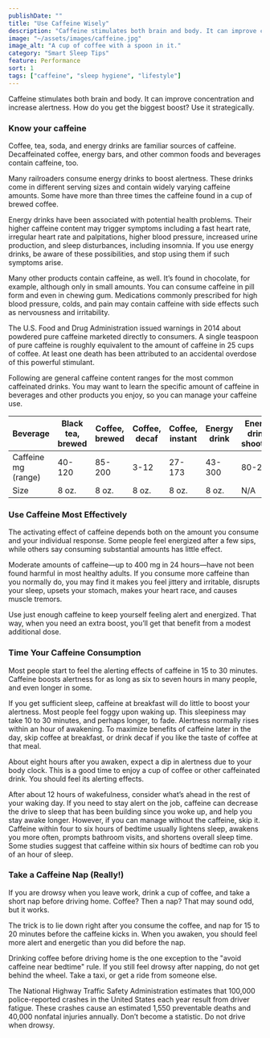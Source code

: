 ```yaml
---
publishDate: ""
title: "Use Caffeine Wisely"
description: "Caffeine stimulates both brain and body. It can improve concentration and increase alertness. How do you get the biggest boost? Use it strategically."
image: "~/assets/images/caffeine.jpg"
image_alt: "A cup of coffee with a spoon in it."
category: "Smart Sleep Tips"
feature: Performance
sort: 1
tags: ["caffeine", "sleep hygiene", "lifestyle"]
---
```


Caffeine stimulates both brain and body. It can improve concentration and increase alertness. How do you get the biggest boost? Use it strategically.

### Know your caffeine

Coffee, tea, soda, and energy drinks are familiar sources of caffeine. Decaffeinated coffee, energy bars, and other common foods and beverages contain caffeine, too.

Many railroaders consume energy drinks to boost alertness. These drinks come in different serving sizes and contain widely varying caffeine amounts. Some have more than three times the caffeine found in a cup of brewed coffee.

Energy drinks have been associated with potential health problems. Their higher caffeine content may trigger symptoms including a fast heart rate, irregular heart rate and palpitations, higher blood pressure, increased urine production, and sleep disturbances, including insomnia. If you use energy drinks, be aware of these possibilities, and stop using them if such symptoms arise.

Many other products contain caffeine, as well. It’s found in chocolate, for example, although only in small amounts. You can consume caffeine in pill form and even in chewing gum. Medications commonly prescribed for high blood pressure, colds, and pain may contain caffeine with side effects such as nervousness and irritability.

The U.S. Food and Drug Administration issued warnings in 2014 about powdered pure caffeine marketed directly to consumers. A single teaspoon of pure caffeine is roughly equivalent to the amount of caffeine in 25 cups of coffee. At least one death has been attributed to an accidental overdose of this powerful stimulant.

Following are general caffeine content ranges for the most common caffeinated drinks. You may want to learn the specific amount of caffeine in beverages and other products you enjoy, so you can manage your caffeine use.

| Beverage            | Black tea, brewed | Coffee, brewed | Coffee, decaf | Coffee, instant | Energy drink | Energy drink, shooters | Soda, caffeinated |
|---------------------|------------------|----------------|---------------|-----------------|--------------|------------------------|--------------------|
| Caffeine mg (range)  | 40-120           | 85-200         | 3-12          | 27-173          | 43-300       | 80-286                 | 34-71              |
| Size                | 8 oz.             | 8 oz.          | 8 oz.         | 8 oz.           | 8 oz.        | N/A                    | 12 oz.             |


### Use Caffeine Most Effectively

<YouTube embed_url="https://player.vimeo.com/video/794546952?h=ce006c78a9" title="What's Your Caffeine Tolerance?" duration="0:37" description="Andrew Phillips, PhD, of Harvard, explains that caffeine tolerance varies from person to person."/>

The activating effect of caffeine depends both on the amount you consume and your individual response. Some people feel energized after a few sips, while others say consuming substantial amounts has little effect.

Moderate amounts of caffeine—up to 400 mg in 24 hours—have not been found harmful in most healthy adults. If you consume more caffeine than you normally do, you may find it makes you feel jittery and irritable, disrupts your sleep, upsets your stomach, makes your heart race, and causes muscle tremors.

Use just enough caffeine to keep yourself feeling alert and energized. That way, when you need an extra boost, you’ll get that benefit from a modest additional dose.

### Time Your Caffeine Consumption

<YouTube embed_url="https://player.vimeo.com/video/794546917?h=96143e3d17" title="Caffeine Timing" duration="0:42" description="Andrew Phillips, PhD, of Harvard, explains how long caffeine remains active in the body, and when to consume it to boost alertness."/>

Most people start to feel the alerting effects of caffeine in 15 to 30 minutes. Caffeine boosts alertness for as long as six to seven hours in many people, and even longer in some.

If you get sufficient sleep, caffeine at breakfast will do little to boost your alertness. Most people feel foggy upon waking up. This sleepiness may take 10 to 30 minutes, and perhaps longer, to fade. Alertness normally rises within an hour of awakening. To maximize benefits of caffeine later in the day, skip coffee at breakfast, or drink decaf if you like the taste of coffee at that meal.

About eight hours after you awaken, expect a dip in alertness due to your body clock. This is a good time to enjoy a cup of coffee or other caffeinated drink. You should feel its alerting effects.

After about 12 hours of wakefulness, consider what’s ahead in the rest of your waking day. If you need to stay alert on the job, caffeine can decrease the drive to sleep that has been building since you woke up, and help you stay awake longer. However, if you can manage without the caffeine, skip it. Caffeine within four to six hours of bedtime usually lightens sleep, awakens you more often, prompts bathroom visits, and shortens overall sleep time. Some studies suggest that caffeine within six hours of bedtime can rob you of an hour of sleep.

<Quote quote="I feel best when I exercise, nap, have lunch, and then consume some caffeine. I need to be alert when I go back to work." quote_author="Kristin, locomotive engineer" />

### Take a Caffeine Nap (Really!)

If you are drowsy when you leave work, drink a cup of coffee, and take a short nap before driving home. Coffee? Then a nap? That may sound odd, but it works.

The trick is to lie down right after you consume the coffee, and nap for 15 to 20 minutes before the caffeine kicks in. When you awaken, you should feel more alert and energetic than you did before the nap.

Drinking coffee before driving home is the one exception to the "avoid caffeine near bedtime" rule. If you still feel drowsy after napping, do not get behind the wheel. Take a taxi, or get a ride from someone else.

The National Highway Traffic Safety Administration estimates that 100,000 police-reported crashes in the United States each year result from driver fatigue. These crashes cause an estimated 1,550 preventable deaths and 40,000 nonfatal injuries annually. Don’t become a statistic. Do not drive when drowsy.
